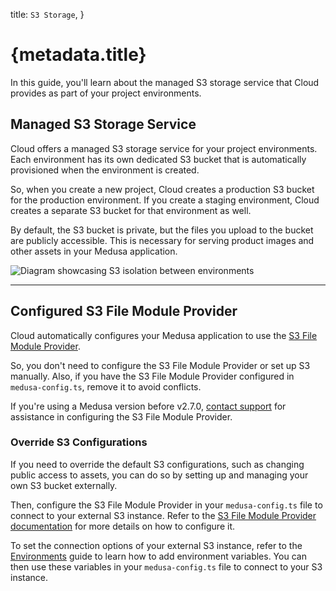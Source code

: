   title: `S3 Storage`,
}

# {metadata.title}

In this guide, you'll learn about the managed S3 storage service that Cloud provides as part of your project environments.

## Managed S3 Storage Service

Cloud offers a managed S3 storage service for your project environments. Each environment has its own dedicated S3 bucket that is automatically provisioned when the environment is created.

So, when you create a new project, Cloud creates a production S3 bucket for the production environment. If you create a staging environment, Cloud creates a separate S3 bucket for that environment as well.

By default, the S3 bucket is private, but the files you upload to the bucket are publicly accessible. This is necessary for serving product images and other assets in your Medusa application.

![Diagram showcasing S3 isolation between environments](https://res.cloudinary.com/dza7lstvk/image/upload/v1750230909/Cloud/s3-cloud_smrtfc.jpg)

---

## Configured S3 File Module Provider

Cloud automatically configures your Medusa application to use the [S3 File Module Provider](!resources!/infrastructure-modules/file/s3).

So, you don't need to configure the S3 File Module Provider or set up S3 manually. Also, if you have the S3 File Module Provider configured in `medusa-config.ts`, remove it to avoid conflicts.

<Note>

If you're using a Medusa version before v2.7.0, [contact support](#) for assistance in configuring the S3 File Module Provider.

</Note>

### Override S3 Configurations

If you need to override the default S3 configurations, such as changing public access to assets, you can do so by setting up and managing your own S3 bucket externally.

Then, configure the S3 File Module Provider in your `medusa-config.ts` file to connect to your external S3 instance. Refer to the [S3 File Module Provider documentation](!resources!/infrastructure-modules/file/s3) for more details on how to configure it.

<Note title="Tip">

To set the connection options of your external S3 instance, refer to the [Environments](../environments/page.mdx#add-environment-variables) guide to learn how to add environment variables. You can then use these variables in your `medusa-config.ts` file to connect to your S3 instance.

</Note>